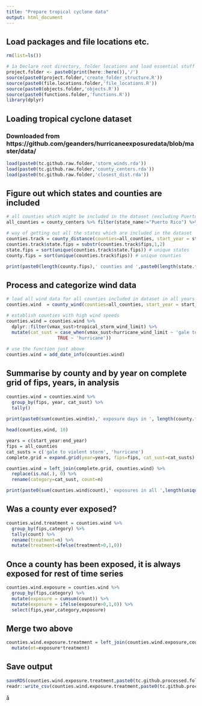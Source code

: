 ```yaml
---
title: "Prepare tropical cyclone data"
output: html_document
---
```


## Load packages and file locations etc.
```r
rm(list=ls())

# 1a Declare root directory, folder locations and load essential stuff
project.folder <- paste0(print(here::here()),'/')
source(paste0(project.folder,'create_folder_structure.R'))
source(paste0(file.locations.folder,'file_locations.R'))
source(paste0(objects.folder,'objects.R'))
source(paste0(functions.folder,'functions.R'))
library(dplyr)
```

## Loading tropical cyclone dataset
### Downloaded from https://github.com/geanders/hurricaneexposuredata/blob/master/data/
```r
load(paste0(tc.github.raw.folder,'storm_winds.rda'))
load(paste0(tc.github.raw.folder,'county_centers.rda'))
load(paste0(tc.github.raw.folder,'closest_dist.rda'))
```

## Figure out which states and counties are included
```r
# all counties which might be included in the dataset (excluding Puerto Rico for now)
all_counties = county_centers %>% filter(state_name!="Puerto Rico") %>% pull("fips")

# way of getting out all the states which are included in the dataset
counties.track = county_distance(counties=all_counties, start_year = start_year, end_year = end_year, dist_limit=1000000)
counties.track$state.fips = substr(counties.track$fips,1,2)
state.fips = sort(unique(counties.track$state.fips)) # unique states
county.fips = sort(unique(counties.track$fips)) # unique counties

print(paste0(length(county.fips),' counties and ',paste0(length(state.fips),' states in included years ',start_year,'-',end_year)))
```

## Process and categorize wind data
```r
# load all wind data for all counties included in dataset in all years included in analysis
counties.wind  = county_wind(counties=all_counties, start_year = start_year, end_year = end_year, wind_limit=0)

# establish counties with high wind speeds
counties.wind = counties.wind %>% 
  dplyr::filter(vmax_sust>tropical_storm_wind_limit) %>%
  mutate(cat_sust = case_when(vmax_sust<hurricane_wind_limit ~ 'gale to violent storm',
                   TRUE ~ 'hurricane'))
  
# use the function just above
counties.wind = add_date_info(counties.wind)
```

## Summarise by county and by year on complete grid of fips, years, in analysis
```r
counties.wind = counties.wind %>%
  group_by(fips, year, cat_sust) %>%
  tally()
  
print(paste0(sum(counties.wind$n),' exposure days in ', length(county.fips),' counties and ',paste0(length(state.fips),' states in included years ',start_year,'-',end_year)))

head(counties.wind, 10)

years = c(start_year:end_year)
fips = all_counties
cat_susts = c('gale to violent storm', 'hurricane')
complete.grid = expand.grid(year=years, fips=fips, cat_sust=cat_susts)

counties.wind = left_join(complete.grid, counties.wind) %>%
  replace(is.na(.), 0) %>%
  rename(category=cat_sust, count=n)

print(paste0(sum(counties.wind$count),' exposures in all ',length(unique(counties.wind$fips)),' counties in included years ',start_year,'-',end_year))
```

## Was a county ever exposed?
```r
counties.wind.treatment = counties.wind %>%
  group_by(fips,category) %>%
  tally(count) %>%
  rename(treatment=n) %>%
  mutate(treatment=ifelse(treatment>0,1,0))
```

## Once a county has been exposed, it is always exposed for rest of time series
```r
counties.wind.exposure = counties.wind %>%
  group_by(fips,category) %>%
  mutate(exposure = cumsum(count)) %>%
  mutate(exposure = ifelse(exposure>0,1,0)) %>%
  select(fips,year,category,exposure)
```

## Merge two above
```r
counties.wind.exposure.treatment = left_join(counties.wind.exposure,counties.wind.treatment) %>%
  mutate(et=exposure*treatment)
```

## Save output 
```r
saveRDS(counties.wind.exposure.treatment,paste0(tc.github.processed.folder,'tc_annual_county_exposure_treatment_',start_year,'_',end_year,'.rds'))
readr::write_csv(counties.wind.exposure.treatment,paste0(tc.github.processed.folder,'tc_annual_county_exposure_treatment_',start_year,'_',end_year,'.csv'))
```
å